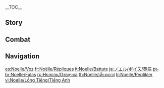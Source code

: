 {{CharacterTabs}}
{{LanguageTabs}}
__TOC__
==Story==
{{VO/Story
|character           = Noelle

|vo_01_01_title      = Hello
|vo_01_01_file       = VO_{language}{character} Hello.ogg
|vo_01_01_tx         = My name is Noelle, maid of the [[Knights of Favonius]], and it's my pleasure to be joining you on your adventure today. Should you encounter any problems at any point throughout your journey, please do not hesitate to call me and I will be delighted to provide you with my full assistance. Yes, starting right now &mdash; what do you need?

|vo_02_01_title      = Chat: A Favor
|vo_02_01_file       = VO_{language}{character} Chat - A Favor.ogg
|vo_02_01_tx         = Leave it to me! All of it, whatever it is! ...What... exactly is "it"? I didn't quite catch your request...
|vo_02_02_title      = Chat: Rest
|vo_02_02_file       = VO_{language}{character} Chat - Rest.ogg
|vo_02_02_tx         = You seem tired. Would you like some tea? I'll brew you some. Do you take sugar? One cube, or two?
|vo_02_03_title      = Chat: Being Reliable
|vo_02_03_file       = VO_{language}{character} Chat - Being Reliable.ogg
|vo_02_03_tx         = Whenever you need me, I'll be there.

<!-- Weather -->
|vo_03_01_title      = When It Rains
|vo_03_01_file       = VO_{language}{character} When It Rains.ogg
|vo_03_01_tx         = Oh dear, everyone's laundry is still on the line! May I be excused to fetch it in?
|vo_03_02_title      = When Thunder Strikes
|vo_03_02_file       = VO_{language}{character} When Thunder Strikes.ogg
|vo_03_02_tx         = Please stay indoors until the storm passes. I will deal with any urgent outdoor business.
|vo_03_03_title      = When the Sun Is Out
|vo_03_03_file       = VO_{language}{character} When the Sun Is Out.ogg
|vo_03_03_tx         = Mmm, such fair weather. Why don't we do a bit of sunny work? Oh, what sort of work is that, you ask? Haha, well, anything that makes you feel bright and sunny too.
|vo_03_04_title      = When It's Windy
|vo_03_04_file       = VO_{language}{character} When It's Windy.ogg
|vo_03_04_tx         = Ahh... Can you hear the [[Anemo Archon]]'s voice on the breeze? It calms me down whenever I get flustered.
|vo_03_04_mention    = Barbatos

|vo_04_01_title      = Good Morning
|vo_04_01_file       = VO_{language}{character} Good Morning.ogg
|vo_04_01_tx         = Good morning! Breakfast is served. I will be on hand the whole time. Should you find that anything is not to your taste, please, do not hesitate to let me know.
|vo_04_02_title      = Good Afternoon
|vo_04_02_file       = VO_{language}{character} Good Afternoon.ogg
|vo_04_02_tx         = Ready for your tea break? Please wait here while I get it ready. Oh yes, I also made [[Lighter-Than-Air Pancake]]s! You simply must try one, it's my specialty.
|vo_04_03_title      = Good Evening
|vo_04_03_file       = VO_{language}{character} Good Evening.ogg
|vo_04_03_tx         = Everyone has free time in the evening, and that is when I am busiest. Where have [[Amber]]'s washed hairbands been placed? How many new eyepatches did [[Kaeya]] buy? Keeping track of all these things is a maid's responsibility.
|vo_04_03_mention    = Amber,Kaeya
|vo_04_04_title      = Good Night
|vo_04_04_friendship = 4
|vo_04_04_file       = VO_{language}{character} Good Night.ogg
|vo_04_04_tx         = Please get some rest, you must be tired from today's adventure. I should head back to the Knights of F&mdash; Sorry? you want me to watch over you until you fall asleep? I&mdash;I... I mean, of course, it's no problem. But, um... You're not just teasing me, are you?

|vo_05_01_title      = About {name}: Discipline
|vo_05_01_file       = VO_{language}{character} About {character} - Discipline.ogg
|vo_05_01_tx         = In my job, I do the exact same things every day &mdash; a far cry from being a true knight, that's for sure. But ultimately, this is all part of my training, and when it comes to training, actions speak louder than words.
|vo_05_02_title      = About {name}: Disagreement
|vo_05_02_file       = VO_{language}{character} About {character} - Disagreement.ogg
|vo_05_02_tx         = I'm a bit useless in an argument because I can't really explain my reasoning clearly. People find that hard to understand, so instead, I try to just get on with my work in my own way. But then they call me stubborn. All I try to do is convince people with results instead of trying to talk them round... Is that really stubborn of me?

|vo_06_01_title      = About Us: Identities
|vo_06_01_file       = VO_{language}{character} About Us - Identities.ogg
|vo_06_01_tx         = I am devoted to what I do, but make no mistake &mdash; I devote myself freely. A maid, to me, is the most liberating job there is. I'm a chef, a gardener, a warrior, a guide... I can be anything you need me to be!
|vo_06_02_title      = About Us: Reminders
|vo_06_06_friendship = 6
|vo_06_02_file       = VO_{language}{character} About Us - Reminders.ogg
|vo_06_02_tx         = Even when you're too busy to eat three square meals, never eat something if you don't know where it came from, and always maintain a balance between meat and vegetables. Oh, and no swimming right after a meal. Haha, I do hope you're not thinking, "that's too much trouble I'll just leave it to Noelle," are you? ... Oh... but of course, if you are... Well then, just leave it to me.
|vo_06_03_title      = About Us: Welcome Party
|vo_06_03_friendship = 6
|vo_06_03_quest      = For a Tomorrow Without Tears
|vo_06_03_file       = VO_{language}{character} About Us - Welcome Party.ogg
|vo_06_03_tx         = So I hear you're an Honorary Knight of Favonius? I envy you! I suppose that makes you my senior... Anyway, it's about time someone threw you a welcome party, surely? Leave it to me!

|vo_07_01_title      = About the [[Vision]]
|vo_07_01_friendship = 4
|vo_07_01_file       = VO_{language}{character} About the Vision.ogg
|vo_07_01_tx         = To be honest, I'm feeling a little dejected. Sure, this Vision proves that the Archons think I'm worthy, but why is it a [[Geo]] Vision? I mean, Geo's the furthest thing from Anemo, and for a Knight of Favonius...
|vo_07_02_title      = Something to Share
|vo_07_02_file       = VO_{language}{character} Something to Share.ogg
|vo_07_02_tx         = I actually really like the smell of wine, I'm just not of drinking age yet. There have been a few times when I could have had a little taste if I'd wanted, and no one would ever have known... but I resisted the temptation. I feel like the first time you try it is probably really magical, so I want to save it till I'm older.
|vo_07_03_title      = Interesting Things
|vo_07_03_file       = VO_{language}{character} Interesting Things.ogg
|vo_07_03_tx         = A maid is required to keep everyone's secrets. That's why my favorite flower is the rose. Here in [[Mondstadt]], the rose represents the saying "As wine bottles are corked, so too are my lips sealed." It reminds me to&mdash; What? ...Roses represent love in your hometown? I&mdash;I had no idea the rose held such a... passionate meaning.

|vo_08_01_title      = About [[Amber]]
|vo_08_01_friendship = 4
|vo_08_01_file       = VO_{language}{character} About Amber.ogg
|vo_08_01_tx         = I really look up to Amber. Not only is she an accomplished knight, but she's a kind person too. She taught me how to make a [[Baron Bunny]]. I keep it on my person for luck, and it looks quite alright I think. Oh no, please do not be alarmed. There's no risk of explosion whatsoever.
|vo_08_01_mention    = Amber
|vo_08_02_title      = About [[Klee]]
|vo_08_02_friendship = 4
|vo_08_02_file       = VO_{language}{character} About Klee.ogg
|vo_08_02_tx         = I've always been curious as to how she managed to become a fully-fledged knight at such a young age. I actually went to ask her for tips once, but I'd barely started talking to her when she grabbed me by the hand and took me outside the Knights headquarters to play with bombs. I thought it was some kind of training exercise at first, but Jean found us, and we both ended up in a solitary confinement...
|vo_08_02_mention    = Klee,Jean
|vo_08_03_title      = About [[Jean]]
|vo_08_03_friendship = 4
|vo_08_03_file       = VO_{language}{character} About Jean.ogg
|vo_08_03_tx         = Master Jean has always been my role model, both in terms of ability and dedication. She holds herself and others to the same high standards, so if there ever comes a day when I meet with her approval, it will be the ultimate acknowledgment of all my efforts so far. Until then, there's no room for complacency!
|vo_08_03_mention    = Jean
|vo_08_04_title      = About [[Varka]]
|vo_08_04_friendship = 4
|vo_08_04_file       = VO_{language}{character} About Varka.ogg
|vo_08_04_tx         = At first I wanted to join his expedition party and do my part as a maid. But the Grand Master said no &mdash; it would give him more peace of mind if I stayed behind to take care of things in Mondstadt. It made me so happy to hear how much he values me! ...Okay, so apparently he said the same thing to a lot of people. But that doesn't change the fact he prizes me too!
|vo_08_04_mention    = Varka
|vo_08_05_title      = About [[Kaeya]]
|vo_08_05_friendship = 4
|vo_08_05_file       = VO_{language}{character} About Kaeya.ogg
|vo_08_05_tx         = He's a mysterious character! He comes and goes like the wind, and is always occupied with important business. I like the fact that he delegates some of the smaller jobs to me sometimes, it's nice to feel like part of the team, you know... What do you mean, "errand runner"? I don't see it like that at all! Okay, well yes, technically I run errands for him. But still, I really appreciate it!
|vo_08_05_mention    = Kaeya
|vo_08_06_title      = About [[Bennett]]
|vo_08_06_friendship = 4
|vo_08_06_file       = VO_{language}{character} About Bennett.ogg
|vo_08_06_tx         = He's asked me to join the [[Adventurers' Guild]] more than a few times, saying that life there would suit me better than with the Knights of Favonius. While I could help him take care of his "dads" like the other adventurers... the Knights hold a special meaning for me, and I'm not ready to give up on becoming one yet. No, I simply cannot accept his offer.
|vo_08_06_mention    = Bennett
|vo_08_07_title      = About [[Fischl]]: Tea
|vo_08_07_friendship = 4
|vo_08_07_file       = VO_{language}{character} About Fischl - Tea.ogg
|vo_08_07_tx         = I think she's from [[Immernachtreich|another world]], but I don't know the details. One thing I do know, however, is that she loves the Knights of Favonius' library. She can always be found there with her nose in a book. I bring her some refreshments whenever I go in there to clean, and she always thanks me profusely. When I say profusely... I mean she goes a bit over the top, to be honest, and... I actually don't understand half of what she's saying.
|vo_08_07_mention    = Fischl
|vo_08_08_title      = About Fischl: Background
|vo_08_08_friendship = 6
|vo_08_08_file       = VO_{language}{character} About Fischl - Background.ogg
|vo_08_08_tx         = So once when I was cleaning the library, I noticed a book on the shelf called [[Flowers for Princess Fischl]]. At the time I assumed it was just a fantasy novel... I was so surprised to find out the main character is a real person. I could hardly believe it! She must be someone incredible to have a whole book dedicated to her.
|vo_08_08_mention    = Fischl
|vo_08_09_title      = About [[Barbara]]
|vo_08_09_friendship = 4
|vo_08_09_file       = VO_{language}{character} About Barbara.ogg
|vo_08_09_tx         = We take tea breaks together sometimes. Often she'll start humming a tune, saying inspiration has come to her. I'm not the right person to give useful feedback on anything musical... But I still love spending time with Barbara.
|vo_08_09_mention    = Barbara

|vo_09_01_title      = More About {name}: I
|vo_09_01_file       = VO_{language}{character} More About {character} - 01.ogg
|vo_09_01_tx         = How may I be of assistance? ...Oh, you just want to chat? Okay then! Well, if that's how I can help, then please feel free to chat as long as you'd like.
|vo_09_02_title      = More About {name}: II
|vo_09_02_friendship = 3
|vo_09_02_file       = VO_{language}{character} More About {character} - 02.ogg
|vo_09_02_tx         = Not a problem, I am here to serve in whatever capacity you require. You needn't be concerned about the way I feel. ...Huh? More tool than maid? I disagree! A tool might help you to complete a million tasks to a satisfactory standard, but it feels nothing. I, on the other hand, feel a strong sense of achievement every time I do something for you.
|vo_09_03_title      = More About {name}: III
|vo_09_03_friendship = 4
|vo_09_03_file       = VO_{language}{character} More About {character} - 03.ogg
|vo_09_03_tx         = Th&mdash;These treats are for me? Oh no, I couldn't, really. Well... Then I'll make some for you too! I'll go right now, right this instant! Half an hour... Ah, okay, maybe an hour, tops. You can busy yourself with other things first, and I'll be sure to deliver them right to you, hot and fresh out of the oven!
|vo_09_04_title      = More About {name}: IV
|vo_09_04_friendship = 5
|vo_09_04_file       = VO_{language}{character} More About {character} - 04.ogg
|vo_09_04_tx         = I spend all my days handling the most trivial of matters, but so long as it helps you in your adventure, or makes your life easier in some small way, I couldn't be happier. That's because each time I get a thank-you, it makes me feel like my work at least has some meaning, no matter how insignificant it seems.
|vo_09_05_title      = More About {name}: V
|vo_09_05_friendship = 6
|vo_09_05_file       = VO_{language}{character} More About {character} - 05.ogg
|vo_09_05_tx         = Even though I mostly work for the Knights of Favonius, I'm always looking out for ways I can help more people. These days, though, I seem to be spending more and more of my time with you... It might be a bit selfish of me... What do you think?

|vo_10_01_title      = {name}'s Hobbies
|vo_10_01_file       = VO_{language}{character} Hobbies.ogg
|vo_10_01_tx         = My hobby? I really like washing all sorts of things... clothes, floorboards, windows, you name it! Whenever I see something dirty, I just want to give it a good old clean! It just gives me such a sense of achievement! ...Oh, you mean the things I do in my free time? Hmm... Same answer!
|vo_10_02_title      = {name}'s Troubles
|vo_10_02_file       = VO_{language}{character} Troubles.ogg
|vo_10_02_tx         = How to get more for your [[Mora]]? Last time I went all the way to [[Liyue]], I visited every single shop to compare prices, and then carried everything back myself... I won't be doing that again though. I was on the road for so long that Jean was convinced I'd been gobbled up by [[Stormterror]] along the way!
|vo_10_02_mention    = Jean,Dvalin
|vo_10_03_title      = Favorite Food
|vo_10_03_file       = VO_{language}{character} Favorite Food.ogg
|vo_10_03_tx         = My favorite is easily a [[Satisfying Salad]]. The best of Mondstadt's natural produce on one plate &mdash; highly nutritious, and a low calorie count. No, I never get sick of eating it &mdash; it's delicious! I've been eating it for ten years now.
|vo_10_04_title      = Least Favorite Food
|vo_10_04_file       = VO_{language}{character} Least Favorite Food.ogg
|vo_10_04_tx         = I'm not a fussy eater, but I really don't like banquets... The reason being, as the maid, I am expected to sample every single dish on the table to ensure its quality. Just one bite of each, of course, but it all adds up... Oh, the guilt...

<!-- Receiving a Gift -->
|vo_11_01_title      = Receiving a Gift: I
|vo_11_01_file       = VO Noelle Receiving a Gift - 01.ogg
|vo_11_01_tx         = How can you make such a simple dish taste so good? My admiration towards you just keeps growing!

|vo_11_02_title      = Receiving a Gift: II
|vo_11_02_file       = VO Noelle Receiving a Gift - 02.ogg
|vo_11_02_tx         = This tastes wonderful! Uh, would you mind teaching me how to make this? After all, it is my duty as a maid...

|vo_11_03_title      = Receiving a Gift: III
|vo_11_03_file       = VO Noelle Receiving a Gift - 03.ogg
|vo_11_03_tx         = Hmm... This is more than I normally eat in a whole day...

|vo_12_01_title      = Birthday
|vo_12_01_file       = VO_{language}{character} Birthday.ogg
|vo_12_01_tx         = Since you're always so busy adventuring, there must be so many little things you never get round to, surely? Well, you need not worry about them adding up, because today, I am all yours &mdash; your exclusive maid for the entire day! Just leave it all to me! ...Also, I'd like to take this opportunity to wish you a very happy birthday!

|vo_13_01_title      = Feelings About Ascension: Intro
|vo_13_01_ascension  = 1
|vo_13_01_file       = VO_{language}{character} Feelings About Ascension - 01.ogg
|vo_13_01_tx         = What is this... new power!? Thank you! Now I can be of assistance to even more people.
|vo_13_02_title      = Feelings About Ascension: Building Up
|vo_13_02_ascension  = 2
|vo_13_02_file       = VO_{language}{character} Feelings About Ascension - 02.ogg
|vo_13_02_tx         = I cannot rest on my laurels. After all, I'm not even formally a knight yet. Until that day, I must work even harder.
|vo_13_03_title      = Feelings About Ascension: Climax
|vo_13_03_ascension  = 4
|vo_13_03_file       = VO_{language}{character} Feelings About Ascension - 03.ogg
|vo_13_03_tx         = Thank you for the opportunity to accompany you on your adventures, it's taught me a lot and I believe I have improved a lot. As a maid, I should be the one serving you, but it seems you have done more for me than I could ever imagine...
|vo_13_04_title      = Feelings About Ascension: Conclusion
|vo_13_04_ascension  = 6
|vo_13_04_file       = VO_{language}{character} Feelings About Ascension - 04.ogg
|vo_13_04_tx         = Everyone in Mondstadt is saying that I'm much more reliable now. Some even say that I'm to be made a true knight soon, but I don't think... What!? You think so too!? Oooohh, thank you! Coming from you, that is the best compliment I could ever hope for!
}}

==Combat==
{{Combat VO
|character           = Noelle

|skill_1_tx          = Steady as stone.
|skill_2_tx          = I must leave no stone unturned.
|skill_3_tx          = Leave it all to me.

|burst_1_tx          = Time to clean up.
|burst_2_tx          = As a good knight should.
|burst_3_tx          = As a dutiful maid would.

|sprint-s_1_tx       = I'll catch up.
|sprint-s_2_tx       = Someone needs assistance.
|sprint-s_3_file     = Sprint Start 03,Sprint Start 04,Sprint Start 05

|glider_1_file       = Deploying Wind Glider 01,Deploying Wind Glider 02,Deploying Wind Glider 03

|chest_1_tx          = All in a day's work.
|chest_2_tx          = Oh, wonderful...
|chest_3_tx          = A little dusty... Best give it a spring-cleaning!

|low-hp_1_tx         = I can patch myself up.
|low-hp_2_tx         = Ugh, that's going back in the wash...
|low-hp_3_tx         = If at first you don't succeed...

|ally-low-hp_1_tx    = Apply continuous pressure to the wound.
|ally-low-hp_2_tx    = Let me get this. You need medical attention!

|fallen_1_tx         = I am a disgrace... to the knights...
|fallen_2_tx         = But they still need me...
|fallen_3_tx         = It was my honor to serve you...

|hit-l_1_file        = Light Hit Taken 01,Light Hit Taken 02,Light Hit Taken 03,Light Hit Taken 04,Light Hit Taken 05,Light Hit Taken 06

|hit-h_1_file        = Heavy Hit Taken 02
|hit-h_1_tx          = Ugh... I missed a spot...
|hit-h_2_file        = Heavy Hit Taken 01,Heavy Hit Taken 03,Heavy Hit Taken 04,Heavy Hit Taken 05,Heavy Hit Taken 06

|join_1_tx           = Ohhh, how exciting! Ahem.
|join_2_tx           = I will protect you.
|join_3_tx           = As you wish.

|atk-l_1_file        = Light Attack 01,Light Attack 02,Light Attack 03,Light Attack 04,Light Attack 05,Light Attack 06,Light Attack 07

|atk-m_1_file        = Mid Attack 01,Mid Attack 02,Mid Attack 03,Mid Attack 04,Mid Attack 05

|atk-h_1_file        = Heavy Attack 01,Heavy Attack 02,Heavy Attack 03

|climb_1_file        = Climbing 01,Climbing 02,Climbing 03

|climb-b_1_file      = Climbing Breath 01,Climbing Breath 02,Climbing Breath 03,Climbing Breath 04

|jump_1_file         = Jumping 01,Jumping 02,Jumping 03,Jumping 04,Jumping 05
}}

==Navigation==
{{Character Navbox|VO}}

[[es:Noelle/Voz]]
[[fr:Noëlle/Répliques]]
[[it:Noelle/Battute]]
[[ja:ノエル/ボイス/英語]]
[[pt-br:Noelle/Falas]]
[[ru:Ноэлль/Озвучка]]
[[th:Noelle/เสียงพากย์]]
[[tr:Noelle/Replikler]]
[[vi:Noelle/Lồng Tiếng/Tiếng Anh]]